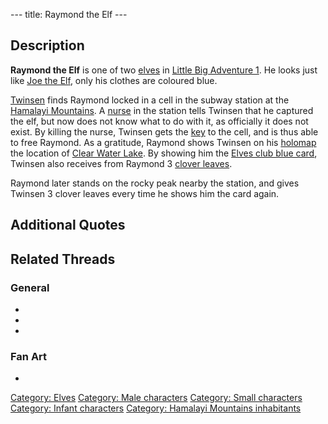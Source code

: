 ---
title: Raymond the Elf
---

{{Character|
Name=Raymond the Elf|
Image=Raymond.gif|
Race=[[Elf]]|
Gender=Male|
Size=Small|
Age=Kid}}

{{Quote|
Quote=I am Raymond-the-Elf, to show my gratitude, I will indicate the location of the Clear Water Lake to you. It is to the North-West, in the Hamalayi mountains (look on your Holomap). If you play the flute there, you will find an important element of the prophecy. And if you have a membership card you can show me, I've something else for you.|
Character=[[Raymond the Elf]]}}

==Description==

'''Raymond the Elf''' is one of two [[elf|elves]] in [[Little Big Adventure 1]]. He looks just like [[Joe the Elf]], only his clothes are coloured blue.

[[Twinsen]] finds Raymond locked in a cell in the subway station at the [[Hamalayi Mountains]]. A [[nurse]] in the station tells Twinsen that he captured the elf, but now does not know what to do with it, as officially it does not exist. By killing the nurse, Twinsen gets the [[key]] to the cell, and is thus able to free Raymond. As a gratitude, Raymond shows Twinsen on his [[holomap]] the location of [[Clear Water Lake]]. By showing him the [[Elves club blue card]], Twinsen also receives from Raymond 3 [[clover leaves]].

Raymond later stands on the rocky peak nearby the station, and gives Twinsen 3 clover leaves every time he shows him the card again.

==Additional Quotes==

{{Quote|
Quote=I am Raymond-the-Elf, to show my gratitude, I will indicate the location of the Clear Water Lake to you. It is to the North-West, in the Hamalayi mountains (look on your Holomap). If you play the flute there, you will find an important element of the prophecy. And in a grotto near the temple of Bù, you'll find one of my fellow elves, he'll be able to get you a blue card.|
Character=[[Raymond the Elf]]}}

== Related Threads ==
=== General ===
* {{thread|id=7689|title="the Elf"}}
* {{thread|id=6418|title=Elves and magic powers}}
* {{thread|id=6295|title=another weird quote}}

=== Fan Art ===
* {{thread|id=3150|title=My first Lba image}}

[[Category: Elves]]
[[Category: Male characters]]
[[Category: Small characters]]
[[Category: Infant characters]]
[[Category: Hamalayi Mountains inhabitants]]